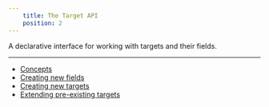 ```yaml
---
    title: The Target API
    position: 2
---
```


A declarative interface for working with targets and their fields.

---

- [Concepts](doc:target-api-concepts)
- [Creating new fields](doc:target-api-new-fields)
- [Creating new targets](doc:target-api-new-targets)
- [Extending pre-existing targets](doc:target-api-extending-targets)
